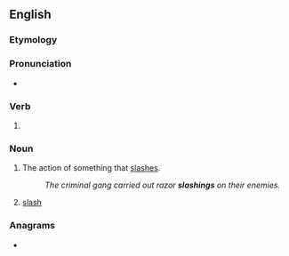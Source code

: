 ==English==

===Etymology===
{{suffix|en|slash|ing}}

===Pronunciation===
* {{a|US}} {{IPA|en|/ˈslæʃɪŋ/}}

===Verb===
{{head|en|verb form}}

# {{present participle of|en|slash|nocat=1}}

===Noun===
{{en-noun|~}}

# The action of something that [[slash]]es.
#: ''The criminal gang carried out razor '''slashings''' on their enemies.''
# {{lb|en|forestry|in the plural}} [[slash]] {{qualifier|woody debris}}

===Anagrams===
* {{anagrams|en|a=aghilnss|Singhals|ashlings|hassling|lashings|slangish}}